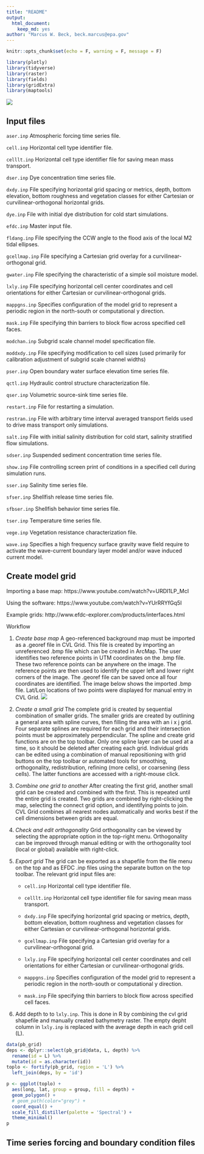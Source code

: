 ```yaml
---
title: "README"
output: 
  html_document:
    keep_md: yes
author: "Marcus W. Beck, beck.marcus@epa.gov"
---
```

```r
knitr::opts_chunk$set(echo = F, warning = F, message = F)

library(plotly)
library(tidyverse)
library(raster)
library(fields)
library(gridExtra)
library(maptools)
```
![](figs/efdc_flo.png)

## Input files

`aser.inp` Atmospheric forcing time series file.

`cell.inp` Horizontal cell type identifier file.

`celllt.inp` Horizontal cell type identifier file for saving mean mass transport.

`dser.inp` Dye concentration time series file.

`dxdy.inp` File specifying horizontal grid spacing or metrics, depth, bottom elevation, bottom roughness and vegetation classes for either Cartesian or curvilinear-orthogonal horizontal grids.

`dye.inp` File with initial dye distribution for cold start simulations.

`efdc.inp` Master input file.

`fldang.inp` File specifying the CCW angle to the flood axis of the local M2 tidal ellipses. 

`gcellmap.inp` File specifying a Cartesian grid overlay for a curvilinear-orthogonal grid.

`gwater.inp` File specifying the characteristic of a simple soil moisture model.

`lxly.inp` File specifying horizontal cell center coordinates and cell orientations for
either Cartesian or curvilinear-orthogonal grids.

`mappgns.inp` Specifies configuration of the model grid to represent a periodic region in the north-south or computational y direction.

`mask.inp` File specifying thin barriers to block flow across specified cell faces.

`modchan.inp` Subgrid scale channel model specification file.

`moddxdy.inp` File specifying modification to cell sizes (used primarily for calibration adjustment of subgrid scale channel widths)

`pser.inp` Open boundary water surface elevation time series file.

`qctl.inp` Hydraulic control structure characterization file.

`qser.inp` Volumetric source-sink time series file.

`restart.inp` File for restarting a simulation.

`restran.inp` File with arbitrary time interval averaged transport fields used to drive mass transport only simulations.

`salt.inp` File with initial salinity distribution for cold start, salinity stratified flow simulations.

`sdser.inp` Suspended sediment concentration time series file.

`show.inp` File controlling screen print of conditions in a specified cell during simulation runs.

`sser.inp` Salinity time series file.

`sfser.inp` Shellfish release time series file.

`sfbser.inp` Shellfish behavior time series file.

`tser.inp` Temperature time series file.

`vege.inp` Vegetation resistance characterization file. 

`wave.inp` Specifies a high frequency surface gravity wave field require to activate the wave-current boundary layer model and/or wave induced current model. 

## Create model grid

Importing a base map: https://www.youtube.com/watch?v=URDI1LP_McI

Using the software: https://www.youtube.com/watch?v=YUrRRYfGq5I\

Example grids: http://www.efdc-explorer.com/products/interfaces.html

Workflow 

1. *Create base map* A geo-referenced background map must be imported as a .georef file in CVL Grid.  This file is created by importing an unreferenced .bmp file which can be created in ArcMap.  The user identifies two reference points in UTM coordinates on the .bmp file.  These two reference points can be anywhere on the image.  The reference points are then used to identify the upper left and lower right corners of the image.  The .georef file can be saved once all four coordinates are identified. The image below shows the imported .bmp file.  Lat/Lon locations of two points were displayed for manual entry in CVL Grid. ![](figs/bath_ref.png)

2. *Create a small grid* The complete grid is created by sequential combination of smaller grids. The smaller grids are created by outlining a general area with spline curves, then filling the area with an i x j grid.  Four separate splines are required for each grid and their intersection points must be approximately perpendicular.  The spline and create grid functions are on the top toolbar.  Only one spline layer can be used at a time, so it should be deleted after creating each grid. Individual grids can be edited using a combination of manual repositioning with grid buttons on the top toolbar or automated tools for smoothing, orthogonality, redistribution, refining (more cells), or coarsening (less cells).  The latter functions are accessed with a right-mouse click.  

3.	*Combine one grid to another* After creating the first grid, another small grid can be created and combined with the first.  This is repeated until the entire grid is created.  Two grids are combined by right-clicking the map, selecting the connect grid option, and identifying points to join.  CVL Grid combines all nearest nodes automatically and works best if the cell dimensions between grids are equal.  

4.	*Check and edit orthogonality* Grid orthogonality can be viewed by selecting the appropriate option in the top-right menu.  Orthogonality can be improved through manual editing or with the orthogonality tool (local or global) available with right-click.  

5.	*Export grid* The grid can be exported as a shapefile from the file menu on the top and as EFDC .inp files using the separate button on the top toolbar.  The relevant grid input files are:

    * `cell.inp` Horizontal cell type identifier file.
    
    * `celllt.inp` Horizontal cell type identifier file for saving mean mass transport.
    
    * `dxdy.inp` File specifying horizontal grid spacing or metrics, depth, bottom elevation, bottom roughness and vegetation classes for either Cartesian or curvilinear-orthogonal horizontal grids.
    
    * `gcellmap.inp` File specifying a Cartesian grid overlay for a curvilinear-orthogonal grid.
    
    * `lxly.inp` File specifying horizontal cell center coordinates and cell orientations for
    either Cartesian or curvilinear-orthogonal grids.
    
    * `mappgns.inp` Specifies configuration of the model grid to represent a periodic region in the north-south or computational y direction.
    
    * `mask.inp` File specifying thin barriers to block flow across specified cell faces.

6. Add depth to to `lxly.inp`.  This is done in R by combining the cvl grid shapefile and manually created bathymetry raster. The empty depht column in `lxly.inp` is replaced with the average depth in each grid cell (L).

```r
data(pb_grid)
deps <- dplyr::select(pb_grid@data, L, depth) %>% 
  rename(id = L) %>% 
  mutate(id = as.character(id))
toplo <- fortify(pb_grid, region = 'L') %>% 
  left_join(deps, by = 'id')

p <- ggplot(toplo) + 
  aes(long, lat, group = group, fill = depth) + 
  geom_polygon() +
  # geom_path(color="grey") +
  coord_equal() + 
  scale_fill_distiller(palette = 'Spectral') +
  theme_minimal()
p
```


## Time series forcing and boundary condition files



